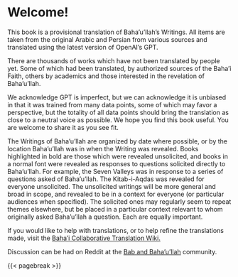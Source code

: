 # Welcome! {#sec-welcome .unnumbered}

This book is a provisional translation of Baha'u'llah's Writings. All items are taken from the original Arabic and Persian from various sources and translated using the latest version of OpenAI's GPT.

There are thousands of works which have not been translated by people yet. Some of which had been translated, by authorized sources of the Baha'i Faith, others by academics and those interested in the revelation of Baha'u'llah.

We acknowledge GPT is imperfect, but we can acknowledge it is unbiased in that it was trained from many data points, some of which may favor a perspective, but the totality of all data points should bring the translation as close to a neutral voice as possible. We hope you find this book useful. You are welcome to share it as you see fit.

The Writings of Baha'u'llah are organized by date where possible, or by the location Baha'u'llah was in when the Writing was revealed. Books highlighted in bold are those which were revealed unsolicited, and books in a normal font were revealed as responses to questions solicited directly to Baha'u'llah. For example, the Seven Valleys was in response to a series of questions asked of Baha'u'llah. The Kitab-i-Aqdas was revealed for everyone unsolicited. The unsolicited writings will be more general and broad in scope, and revealed to be in a context for everyone (or particular audiences when specified). The solicited ones may regularly seem to repeat themes elsewhere, but be placed in a particular context relevant to whom originally asked Baha'u'llah a question. Each are equally important.

If you would like to help with translations, or to help refine the translations made, visit the [Baha'i Collaborative Translation Wiki.](https://www.hgworld.org/ctw/index.php?title=Main_Page)

Discussion can be had on Reddit at the [Bab and Baha'u'llah](https://www.reddit.com/r/BabandBahaullah/) community.

{{< pagebreak >}}
